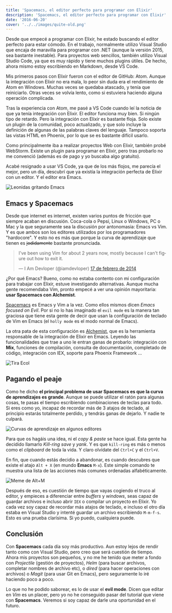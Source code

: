 ```yaml
---
title: 'Spacemacs, el editor perfecto para programar con Elixir'
description: 'Spacemacs, el editor perfecto para programar con Elixir'
date: '2016-06-20'
cover: '../../images/quite-old.png'
---
```


Desde que empecé a programar con Elixir, he estado buscando el editor perfecto para estar cómodo. En el trabajo, normalmente utilizo Visual Studio
que encaja de maravilla para programar con .NET (aunque la versión 2015, sea bastante inestable). Para proyectos web sencillos, también utilizo Visual Studio Code,
ya que es muy rápido y tiene muchos plugins útiles. De hecho, ahora mismo estoy escribiendo en Markdown, desde VS Code.

Mis primeros pasos con Elixir fueron con el editor de GitHub: Atom. Aunque la integración con Elixir no era mala, lo peor sin duda era el rendimiento de Atom en Windows. Muchas veces se quedaba atascado, y tenía que reiniciarlo. Otras veces se volvía lento, como si estuviera haciendo alguna operación complicada. 

Tras la experiencia con Atom, me pasé a VS Code cuando leí la noticia de que ya tenía integración con Elixir. El editor funciona muy bien. Si ningún tipo de retardo. Pero la integración con Elixir es bastante floja. Solo existe un plugin de la comunidad, poco actualizado, y que solo incluye la definición de algunas de las palabras claves del lenguaje. Tampoco soporta las vistas HTML en Phoenix, por lo que se es bastante difícil usarlo.

Como principalmente iba a realizar proyectos Web con Elixir, también probé WebStorm. 
Existe un plugin para programar en Elixir, pero tras probarlo no me convenció (además es de pago y yo buscaba algo gratuito). 

Acabé resignado a usar VS Code, ya que de los más flojos, me parecía el mejor, pero un día, descubrí que ya existía la integración perfecta de Elixir con un editor. Y el editor era Emacs.

![Leonidas gritando Emacs](/img/posts/2016/this_is_emacs.jpg)

## Emacs y Spacemacs

Desde que internet es internet, existen varios puntos de fricción que siempre acaban en discusión. Coca-cola o  Pepsi, Linux o Windows, PC o Mac y la que seguramente sea la discusión por antonomasia: Emacs vs Vim. Y es que ambos son los editores utilizados por los programadores "hardocore". Y esto no es más que porque la curva de aprendizaje que tienen es ~~jodidamente~~ bastante pronunciada.

<blockquote class="twitter-tweet" data-lang="es"><p lang="en" dir="ltr">I&#39;ve been using Vim for about 2 years now, mostly because I can&#39;t figure out how to exit it.</p>&mdash; I Am Devloper (@iamdevloper) <a href="https://twitter.com/iamdevloper/status/435555976687923200">17 de febrero de 2014</a></blockquote>
<script async src="//platform.twitter.com/widgets.js" charset="utf-8"></script>

¿Por qué Emacs? Bueno, como no estaba contento con mi configuración para trabajar con Elixir, estuve investigando alternativas. Aunque mucha gente recomendaba Vim, pronto empecé a ver una opinión mayoritaria: **usar Spacemacs con Alchemist**.  

[Spacemacs](http://spacemacs.org/) es Emacs y Vim a la vez. Como ellos mismos dicen *Emacs focused on Evil*. Por si no lo has imaginado el `evil mode` es la manera tan graciosa que tiene esta gente de decir que usan la configuración de teclado de Vim en Emacs (el  `holly mode` es el modo normal de Emacs).

La otra pata de esta configuración es [Alchemist](https://github.com/tonini/alchemist.el), que es la herramienta responsable de la integración de Elixir en Emacs. Leyendo las funcionalidades que trae a uno le entran ganas de probarlo: integración con **Mix**, funciones de compilación, consulta de documentación, completado de código, integración con IEX, soporte para Phoenix Framework ...      


![Tira Ecol](/img/posts/2016/tiraecol-3.jpg)


## Pagando el peaje

Como he dicho **el principal problema de usar Spacemacs es que la curva de aprendizajes es grande**. Aunque se puede utilizar el ratón para algunas cosas, te pasas el tiempo escribiendo combinaciones de teclas para todo. Si eres como yo, incapaz de recordar más de 3 atajos de teclado, al principio estarás totalmente perdido, y tendrás ganas de dejarlo. Y nadie te culpará.

![Curvas de aprendizaje en algunos editores](/img/posts/2016/learning_curve.jpg)

Para que os hagáis una idea, ni el *copy & paste* se hace igual. Esta gente ha decidido llamarlo *Kill-ring save* y *yank*. Y es que `kill-ring` es más o menos como el *clipboard* de toda la vida. Y claro olvídate del `Ctrl+C` y el `Ctrl+V`.  

En fin, que cuando estás decidio a abandonar, es cuando descubres que existe el atajo `Alt + X` (en mundo **Emacs** `M-x`). Este simple comando te muestra una lista de las acciones más comunes ordenadas alfabéticamente. 

![Meme de Alt+M](/img/posts/2016/lost_emacs.jpg)

Después de eso, es cuestión de tiempo que vayas cogiendo el truco al editor, y empieces a diferenciar entre *buffers* y *windows*, seas capaz de guardar archivos e incluso abrir `IEX` o compilar un proyecto en Elixir. Yo cada vez soy capaz de recordar más atajos de teclado, e incluso el otro día estaba en Visual Studio y intenté guardar un archivo escribiendo `M-m-f-s`. Esto es una prueba clarísima. Si yo puedo, cualquiera puede.

## Conclusión

Con **Spacemacs** cada día soy más productivo. Aun estoy lejos de rendir tanto como con Visual Studio, pero creo que será cuestión de tiempo. Ahora mis proyectos son pequeños, y no me he tenido que meter a fondo con *Projectile* (gestión de proyectos), *Helm* (para buscar archivos, completar nombres de archivo etc), o *dired* (para hacer operaciones con archivos) o *Magit* (para usar Git en Emacs), pero seguramente lo iré haciendo poco a poco.

Lo que no he podido saborear, es lo de usar el **evil mode**. Dicen que editar en *Vim* es un placer, pero yo no he conseguido pasar del tutorial que viene con **Spacemacs**. Veremos si soy capaz de darle una oportunidad en el futuro.